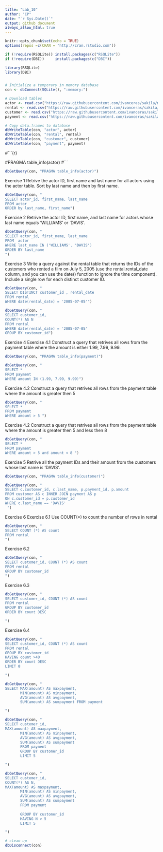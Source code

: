 ```yaml
---
title: "Lab_10"
author: "CP"
date: "`r Sys.Date()`"
output: github_document
always_allow_html: true
---
```


```r
knitr::opts_chunk$set(echo = TRUE)
options(repos =c(CRAN = "http://cran.rstudio.com"))
```

```r
if (!require(RSQLite)) install.packages(c("RSQLite"))
if (!require(DBI))     install.packages(c("DBI"))                                

library(RSQLite)
library(DBI)


# Initialize a temporary in memory database
con <- dbConnect(SQLite(), ":memory:")

# Download tables
actor <- read.csv("https://raw.githubusercontent.com/ivanceras/sakila/master/csv-sakila-db/actor.csv")
rental <- read.csv("https://raw.githubusercontent.com/ivanceras/sakila/master/csv-sakila-db/rental.csv")
customer <- read.csv("https://raw.githubusercontent.com/ivanceras/sakila/master/csv-sakila-db/customer.csv")
payment <- read.csv("https://raw.githubusercontent.com/ivanceras/sakila/master/csv-sakila-db/payment_p2007_01.csv")
```

```r
# Copy data.frames to database
dbWriteTable(con, "actor", actor)
dbWriteTable(con, "rental", rental)
dbWriteTable(con, "customer", customer)
dbWriteTable(con, "payment", payment)
```
#```{r}

#PRAGMA table_info(actor)
#```

```r
dbGetQuery(con, "PRAGMA table_info(actor)")
```
Exercise 1
Retrive the actor ID, first name and last name for all actors using the actor table. Sort by last name and then by first name.



```r
dbGetQuery(con, "
SELECT actor_id, first_name, last_name
FROM actor
ORDER by last_name, first_name")

```

Exercise 2
Retrive the actor ID, first name, and last name for actors whose last name equals ‘WILLIAMS’ or ‘DAVIS’.

```r
dbGetQuery(con, "
SELECT actor_id, first_name, last_name
FROM  actor
WHERE last_name IN ('WILLIAMS', 'DAVIS')
ORDER BY last_name
")

```

Exercise 3
Write a query against the rental table that returns the IDs of the customers who rented a film on July 5, 2005 (use the rental.rental_date column, and you can use the date() function to ignore the time component). Include a single row for each distinct customer ID.
```r
dbGetQuery(con, "
SELECT DISTINCT customer_id , rental_date
FROM rental
WHERE date(rental_date) = '2005-07-05'")

```

```r
dbGetQuery(con, "
SELECT customer_id,
COUNT(*) AS N 
FROM rental
WHERE date(rental_date) = '2005-07-05'
GROUP BY customer_id")

```
Exercise 4
Exercise 4.1
Construct a query that retrives all rows from the payment table where the amount is either 1.99, 7.99, 9.99.
```r
dbGetQuery(con, "PRAGMA table_info(payment)")
```



```r
dbGetQuery(con, "
SELECT *
FROM payment
WHERE amount IN (1.99, 7.99, 9.99)")

```
Exercise 4.2
Construct a query that retrives all rows from the payment table where the amount is greater then 5

```r
dbGetQuery(con, "
SELECT *
FROM payment
WHERE amount > 5 ")
```
Exercise 4.2
Construct a query that retrives all rows from the payment table where the amount is greater then 5 and less then 8

```r
dbGetQuery(con, "
SELECT *
FROM payment
WHERE amount > 5 and amount < 8 ")
```
Exercise 5
Retrive all the payment IDs and their amount from the customers whose last name is ‘DAVIS’.

```r
dbGetQuery(con, "PRAGMA table_info(customer)")
```

```r
dbGetQuery(con, "
SELECT c.customer_id, c.last_name, p.payment_id, p.amount 
FROM customer AS c INNER JOIN payment AS p 
ON c.customer_id = p.customer_id 
WHERE c.last_name == 'DAVIS'
 ")
```
Exercise 6
Exercise 6.1
Use COUNT(*) to count the number of rows in rental
```r
dbGetQuery(con, "
SELECT COUNT (*) AS count
FROM rental
")

```

Exercise 6.2
```r
dbGetQuery(con, "
SELECT customer_id, COUNT (*) AS count
FROM rental
GROUP BY customer_id 
")

```
Exercise 6.3 

```r
dbGetQuery(con, "
SELECT customer_id, COUNT (*) AS count
FROM rental
GROUP BY customer_id 
ORDER BY count DESC

")

```
Exercise 6.4
```r
dbGetQuery(con, "
SELECT customer_id, COUNT (*) AS count
FROM rental
GROUP BY customer_id 
HAVING count >40 
ORDER BY count DESC
LIMIT 8

")
```


```r
dbGetQuery(con, "
SELECT MAX(amount) AS maxpayment,
       MIN(amount) AS minpayment,
       AVG(amount) AS avgpayment,
       SUM(amount) AS sumpayment FROM payment 

")
```
```r
dbGetQuery(con, "
SELECT customer_id, 
MAX(amount) AS maxpayment,
       MIN(amount) AS minpayment,
       AVG(amount) AS avgpayment,
       SUM(amount) AS sumpayment 
       FROM payment 
       GROUP BY customer_id
       LIMIT 5

")
```
```r
dbGetQuery(con, "
SELECT customer_id, 
COUNT(*) AS N, 
MAX(amount) AS maxpayment,
       MIN(amount) AS minpayment,
       AVG(amount) AS avgpayment,
       SUM(amount) AS sumpayment 
       FROM payment 
      
       GROUP BY customer_id
       HAVING N > 5
       LIMIT 5

")
```

```r
# clean up
dbDisconnect(con)
```


